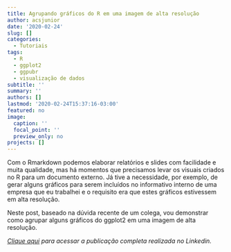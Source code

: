 ```yaml
---
title: Agrupando gráficos do R em uma imagem de alta resolução
author: acsjunior
date: '2020-02-24'
slug: []
categories:
  - Tutoriais
tags:
  - R
  - ggplot2
  - ggpubr
  - visualização de dados
subtitle: ''
summary: ''
authors: []
lastmod: '2020-02-24T15:37:16-03:00'
featured: no
image:
  caption: ''
  focal_point: ''
  preview_only: no
projects: []
---
```


Com o Rmarkdown podemos elaborar relatórios e slides com facilidade e muita qualidade, mas há momentos que precisamos levar os visuais criados no R para um documento externo. Já tive a necessidade, por exemplo, de gerar alguns gráficos para serem incluídos no informativo interno de uma empresa que eu trabalhei e o requisito era que estes gráficos estivessem em alta resolução.

Neste post, baseado na dúvida recente de um colega, vou demonstrar como agrupar alguns gráficos do ggplot2 em uma imagem de alta resolução.

*[Clique aqui](https://www.linkedin.com/pulse/agrupando-gráficos-do-r-em-uma-imagem-de-alta-da-silva-júnior/) para acessar a publicação completa realizada no Linkedin.*

